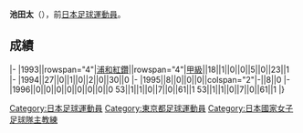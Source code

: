 {{Infobox football biography
|name=池田太
|image=
|fullname=池田太
|birth_date={{Birth date and age|1970|10|4}}
|cityofbirth=[[東京都|東京都]]
|countryofbirth=[[日本|日本]]
|position=[[後衛_(足球)|後衛]]
|currentclub=
|years=1993-1996
|clubs=[[浦和紅鑽|浦和紅鑽]]
|caps(goals)=
|nationalyears=
|nationalteam=
|nationalcaps(goals)=
}}
'''池田太'''（{{Bd|1970年|10月4日||}}），前[[日本|日本]][[足球|足球]][[運動員|運動員]]。

==成績==
{{Football player club statistics 1|YYN}}
{{Football player club statistics 2|JPN|YYN}}
|-
|1993||rowspan="4"|[[浦和紅鑽|浦和紅鑽]]||rowspan="4"|[[日本職業足球甲級聯賽|甲級]]||18||1||0||0||5||0||23||1
|-
|1994||27||0||1||0||2||0||30||0
|-
|1995||8||0||0||0||colspan="2"|-||8||0
|-
|1996||0||0||0||0||0||0||0||0
{{Football player club statistics 3|1|JPN}}53||1||1||0||7||0||61||1
{{Football player club statistics 5}}53||1||1||0||7||0||61||1
|}

{{Japan-sport-bio-stub}}
{{Soccer-player-stub}}
{{2022年亚足联女子亚洲杯日本队参赛名单}}
[[Category:日本足球運動員|Category:日本足球運動員]]
[[Category:東京都足球運動員|Category:東京都足球運動員]]
[[Category:日本國家女子足球隊主教練|Category:日本國家女子足球隊主教練]]